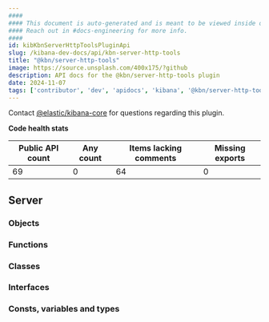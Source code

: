 ```yaml
---
####
#### This document is auto-generated and is meant to be viewed inside our experimental, new docs system.
#### Reach out in #docs-engineering for more info.
####
id: kibKbnServerHttpToolsPluginApi
slug: /kibana-dev-docs/api/kbn-server-http-tools
title: "@kbn/server-http-tools"
image: https://source.unsplash.com/400x175/?github
description: API docs for the @kbn/server-http-tools plugin
date: 2024-11-07
tags: ['contributor', 'dev', 'apidocs', 'kibana', '@kbn/server-http-tools']
---
```




Contact [@elastic/kibana-core](https://github.com/orgs/elastic/teams/kibana-core) for questions regarding this plugin.

**Code health stats**

| Public API count  | Any count | Items lacking comments | Missing exports |
|-------------------|-----------|------------------------|-----------------|
| 69 | 0 | 64 | 0 |

## Server

### Objects
<DocDefinitionList data={kbnServerHttpToolsObj.server.objects}/>

### Functions
<DocDefinitionList data={kbnServerHttpToolsObj.server.functions}/>

### Classes
<DocDefinitionList data={kbnServerHttpToolsObj.server.classes}/>

### Interfaces
<DocDefinitionList data={kbnServerHttpToolsObj.server.interfaces}/>

### Consts, variables and types
<DocDefinitionList data={kbnServerHttpToolsObj.server.misc}/>

